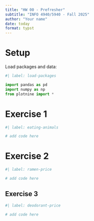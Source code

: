 ```yaml
---
title: "HW 00 - Prefresher"
subtitle: "INFO 4940/5940 - Fall 2025"
author: "Your name"
date: today
format: typst
---
```


# Setup

Load packages and data:

```python
#| label: load-packages

import pandas as pd
import numpy as np
from plotnine import *
```

# Exercise 1

```python
#| label: eating-animals

# add code here
```

# Exercise 2

```python
#| label: ramen-price

# add code here

```

## Exercise 3

```python
#| label: deodorant-price

# add code here

```
